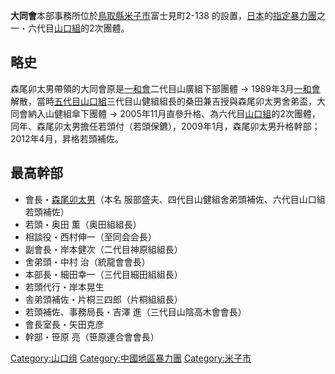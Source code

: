 {{Unreferenced|time=2016-07-23T03:24:29+00:00}}
{{Infobox settlement
| pushpin_map  = Japan 
| latd=35.432683 | latNS= N
| longd=133.335209 | longEW= E
}}

'''大同會'''本部事務所位於[[鳥取縣|鳥取縣]][[米子市|米子市]]富士見町2-138 的設置，[[日本|日本]]的[[指定暴力團|指定暴力團]]之一・六代目[[山口組|山口組]]的2次團體。

==略史==
森尾卯太男帶領的大同會原是[[一和會|一和會]]二代目山廣組下部團體 → 1989年3月[[一和會|一和會]]解散，當時[[五代目山口組|五代目山口組]]三代目山健組組長的桑田兼吉授與森尾卯太男舍弟盃，大同會納入山健組傘下團體 → 2005年11月直參升格、為六代目[[山口組|山口組]]的2次團體，同年、森尾卯太男擔任若頭付（若頭保鑣），2009年1月，森尾卯太男升格幹部；2012年4月，昇格若頭補佐。

==最高幹部==
*會長・[[森尾卯太男|森尾卯太男]]（本名 服部盛夫、四代目山健組舍弟頭補佐、六代目山口組若頭補佐）
*若頭・奥田 薫（奥田組組長）
*相談役・西村伸一（至同会会長）
*副會長・岸本健次（二代目神原組組長）
*舍弟頭・中村 治（統龍會會長）
*本部長・細田幸一（三代目細田組組長）
*若頭代行・岸本晃生
*舎弟頭補佐・片桐三四郎（片桐組組長）
*若頭補佐、事務局長・吉澤 進（三代目山陰高木會會長）
*會長室長・矢田克彦
*幹部・笹原 亮（笹原連合會會長）

{{六代目山口組}}
{{Japan-org-stub}}

{{DEFAULTSORT:Daido-kai}}
[[Category:山口组|Category:山口组]]
[[Category:中國地區暴力團|Category:中國地區暴力團]]
[[Category:米子市|Category:米子市]]